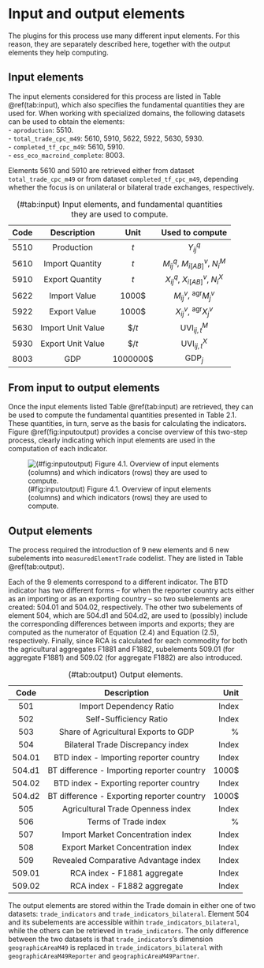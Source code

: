 
# Input and output elements {#elements}

The plugins for this process use many different input elements. For this reason, they are separately described here, together with the output elements they help computing.


## Input elements {#inputelements}

The input elements considered for this process are listed in Table \@ref(tab:input), which also specifies the fundamental quantities they are used for. When working with specialized domains, the following datasets can be used to obtain the elements:\
- `aproduction`: $5510$.\
- `total_trade_cpc_m49`: $5610$, $5910$, $5622$, $5922$, $5630$, $5930$.\
- `completed_tf_cpc_m49`: $5610$, $5910$.\
- `ess_eco_macroind_complete`: $8003$.

Elements $5610$ and $5910$ are retrieved either from dataset `total_trade_cpc_m49` or from dataset `completed_tf_cpc_m49`, depending whether the focus is on unilateral or bilateral trade exchanges, respectively.

   **Code**    **Description**     **Unit**                           **Used to compute**
  ---------- ------------------- ------------- -----------------------------------------------------------------
     5510        Production           $t$                                 $Y^q_{ij}$
     5610      Import Quantity        $t$                             $M^q_{ij}$, $M^v_{i[AB]}$, $N^M_i$
     5910      Export Quantity        $t$                             $X^q_{ij}$, $X^v_{i[AB]}$, $N^X_i$
     5622       Import Value       $1000\$$                           $M^v_{ij}$, $^{\text{agr}}M^v_{j}$
     5922       Export Value       $1000\$$                           $X^v_{ij}$, $^{\text{agr}}X^v_{j}$
     5630     Import Unit Value     $\$/t$                          $\text{UVI}^M_{ij, t}$
     5930     Export Unit Value     $\$/t$                          $\text{UVI}^X_{ij, t}$
     8003            GDP          $1000000\$$                           $\text{GDP}_j$
     
: (#tab:input) Input elements, and fundamental quantities they are used to compute.


## From input to output elements

Once the input elements listed Table \@ref(tab:input) are retrieved, they can be used to compute the fundamental quantities presented in Table 2.1. These quantities, in turn, serve as the basis for calculating the indicators. Figure \@ref(fig:inputoutput) provides a concise overview of this two-step process, clearly indicating which input elements are used in the computation of each indicator.

![(\#fig:inputoutput) Figure 4.1. Overview of input elements (columns) and which indicators (rows) they are used to compute.](./images/input_output_methodprop.png)


## Output elements

The process required the introduction of $9$ new elements and $6$ new subelements into `measuredElementTrade` codelist. They are listed in Table \@ref(tab:output).

Each of the $9$ elements correspond to a different indicator. The BTD indicator has two different forms -- for when the reporter country acts either as an importing or as an exporting country -- so two subelements are created: $504.01$ and $504.02$, respectively. The other two subelements of element $504$, which are $504.\text{d}1$ and $504.\text{d}2,$ are used to (possibly) include the corresponding differences between imports and exports; they are computed as the numerator of Equation (2.4) and Equation (2.5), respectively. Finally, since RCA is calculated for each commodity for both the agricultural aggregates F1881 and F1882, subelements $509.01$ (for aggregate F1881) and $509.02$ (for aggregate F1882) are also introduced.
  
    **Code**                      **Description**                    **Unit**  
  -----------------  -------------------------------------------  ----------- 
    $501$                      Import Dependency Ratio             Index    
    $502$                       Self-Sufficiency Ratio             Index    
    $503$              Share of Agricultural Exports to GDP        $\%$    
    $504$                Bilateral Trade Discrepancy index         Index
    $504.01$           BTD index - Importing reporter country      Index
    $504.\text{d}1$  BT difference - Importing reporter country    $1000\$$ 
    $504.02$           BTD index - Exporting reporter country      Index
    $504.\text{d}2$  BT difference - Exporting reporter country    $1000\$$ 
    $505$                 Agricultural Trade Openness index        Index    
    $506$                       Terms of Trade index               $\%$    
    $507$                 Import Market Concentration index        Index    
    $508$                 Export Market Concentration index        Index    
    $509$               Revealed Comparative Advantage index       Index  
    $509.01$                RCA index - F1881 aggregate            Index
    $509.02$                RCA index - F1882 aggregate            Index

: (#tab:output) Output elements.

The output elements are stored within the Trade domain in either one of two datasets: `trade_indicators` and `trade_indicators_bilateral`. Element $504$ and its subelements are accessible within `trade_indicators_bilateral`, while the others can be retrieved in `trade_indicators`. The only difference between the two datasets is that `trade_indicators`'s dimension `geographicAreaM49` is replaced in `trade_indicators_bilateral` with `geographicAreaM49Reporter` and `geographicAreaM49Partner`.
